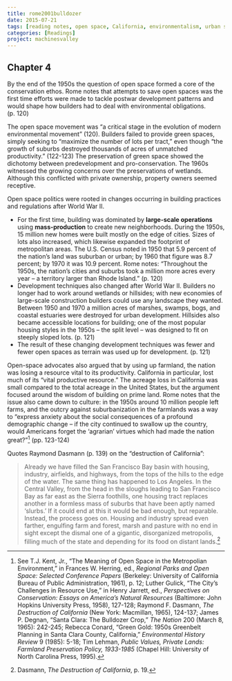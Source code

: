 ```yaml
---
title: rome2001bulldozer
date: 2015-07-21
tags: [reading notes, open space, California, environmentalism, urban sprawl]
categories: [Readings]
project: machinesvalley
---
```


Chapter 4
---------

By the end of the 1950s the question of open space formed a core of the conservation ethos. Rome notes that attempts to save open spaces was the first time efforts were made to tackle postwar development patterns and would shape how builders had to deal with environmental obligations. (p. 120)

The open space movement was "a critical stage in the evolution of modern environmental movement" (120). Builders failed to provide green spaces, simply seeking to "maximize the number of lots per tract," even though "the growth of suburbs destroyed thousands of acres of unmatched productivity." (122-123) The preservation of green space showed the dichotomy between predevelopment and pro-conservation. The 1960s witnessed the growing concerns over the preservations of wetlands. Although this conflicted with private ownership, property owners seemed receptive.

Open space politics were rooted in changes occurring in building practices and regulations after World War II.

* For the first time, building was dominated by **large-scale operations** using **mass-production** to create new neighborhoods. During the 1950s, 15 million new homes were built mostly on the edge of cities. Sizes of lots also increased, which likewise expanded the footprint of metropolitan areas. The U.S. Census noted in 1950 that 5.9 percent of the nation's land was suburban or urban; by 1960 that figure was 8.7 percent; by 1970 it was 10.9 percent. Rome notes: "Throughout the 1950s, the nation's cities and suburbs took a million more acres every year -- a territory larger than Rhode Island." (p. 120)
* Development techniques also changed after World War II. Builders no longer had to work around wetlands or hillsides; with new economies of large-scale construction builders could use any landscape they wanted. Between 1950 and 1970 a million acres of marshes, swamps, bogs, and coastal estuaries were destroyed for urban development. Hillsides also became accessible locations for building; one of the most popular housing styles in the 1950s -- the split level -- was designed to fit on steeply sloped lots. (p. 121)
* The result of these changing development techniques was fewer and fewer open spaces as terrain was used up for development. (p. 121)

Open-space advocates also argued that by using up farmland, the nation was losing a resource vital to its productivity. California in particular, lost much of its "vital productive resource." The acreage loss in California was small compared to the total acreage in the United States, but the argument focused around the wisdom of building on prime land. Rome notes that the issue also came down to culture: in the 1950s around 10 million people left farms, and the outcry against suburbanization in the farmlands was a way to "express anxiety about the social consequences of a profound demographic change -- if the city continued to swallow up the country, would Americans forget the 'agrarian' virtues which had made the nation great?"^[See T.J. Kent, Jr., "The Meaning of Open Space in the Metropolian Environment," in Frances W. Herring, ed., *Regional Parks and Open Space: Selected Conference Papers* (Berkeley: University of California Bureau of Public Administration, 1961), p. 12; Luther Gulick, "The City's Challenges in Resource Use," in Henry Jarrett, ed., *Perspectives on Conservation: Essays on America's Natural Resources* (Baltimore: John Hopkins University Press, 1958), 127-128; Raymond F. Dasmann, *The Destruction of California* (New York: Macmillan, 1965), 124-137; James P. Degnan, "Santa Clara: The Bulldozer Crop," *The Nation* 200 (March 8, 1965): 242-245; Rebecca Conard, "Green Gold: 1950s Greenbelt Planning in Santa Clara County, California," *Environmental History Review* 9 (1985): 5-18; Tim Lehman, *Public Values, Private Lands: Farmland Preservation Policy, 1933-1985* (Chapel Hill: University of North Carolina Press, 1995).] (pp. 123-124)

Quotes Raymond Dasmann (p. 139) on the "destruction of California":

> Already we have filled the San Francisco Bay basin with housing, industry, airfields, and highways, from the tops of the hills to the edge of the water. The same thing has happened to Los Angeles. In the Central Valley, from the head in the sloughs leading to San Francisco Bay as far east as the Sierra foothills, one housing tract replaces another in a formless mass of suburbs that have been aptly named ‘slurbs.’ If it could end at this it would be bad enough, but reparable. Instead, the process goes on. Housing and industry spread even farther, engulfing farm and forest, marsh and pasture with no end in sight except the dismal one of a gigantic, disorganized metropolis, filling much of the state and depending for its food on distant lands.^[Dasmann, *The Destruction of California*, p. 19.]
